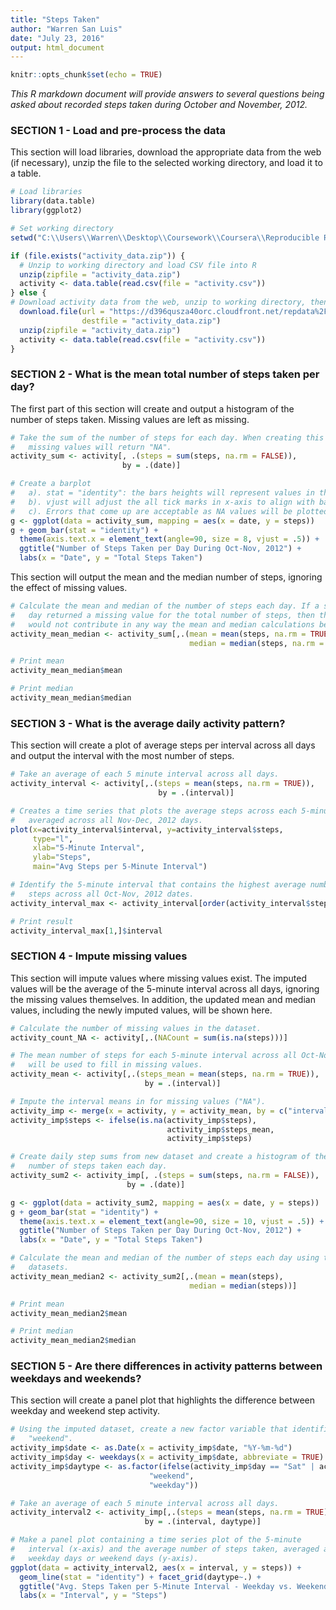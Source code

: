 ```yaml
---
title: "Steps Taken"
author: "Warren San Luis"
date: "July 23, 2016"
output: html_document
---
```


```r
knitr::opts_chunk$set(echo = TRUE)

```

*This R markdown document will provide answers to several questions being asked about recorded steps taken during October and November, 2012.*

### SECTION 1 - Load and pre-process the data

This section will load libraries, download the appropriate data from the web (if necessary), unzip the file to the selected working directory, and load it to a table.
```r

# Load libraries
library(data.table)
library(ggplot2)

# Set working directory
setwd("C:\\Users\\Warren\\Desktop\\Coursework\\Coursera\\Reproducible Research\\Week 2 Assignment\\")

if (file.exists("activity_data.zip")) {
  # Unzip to working directory and load CSV file into R
  unzip(zipfile = "activity_data.zip")
  activity <- data.table(read.csv(file = "activity.csv"))
} else {
# Download activity data from the web, unzip to working directory, then load into R
  download.file(url = "https://d396qusza40orc.cloudfront.net/repdata%2Fdata%2Factivity.zip",
                destfile = "activity_data.zip")
  unzip(zipfile = "activity_data.zip")
  activity <- data.table(read.csv(file = "activity.csv"))
}
```

### SECTION 2 - What is the mean total number of steps taken per day?

The first part of this section will create and output a histogram of the
number of steps taken.  Missing values are left as missing.
```r
# Take the sum of the number of steps for each day. When creating this calculation
#   missing values will return "NA".
activity_sum <- activity[, .(steps = sum(steps, na.rm = FALSE)),
                         by = .(date)]

# Create a barplot
#   a). stat = "identity": the bars heights will represent values in the data
#   b). vjust will adjust the all tick marks in x-axis to align with bars
#   c). Errors that come up are acceptable as NA values will be plotted
g <- ggplot(data = activity_sum, mapping = aes(x = date, y = steps))
g + geom_bar(stat = "identity") +
  theme(axis.text.x = element_text(angle=90, size = 8, vjust = .5)) +
  ggtitle("Number of Steps Taken per Day During Oct-Nov, 2012") +
  labs(x = "Date", y = "Total Steps Taken")
```

This section will output the mean and the median number of steps, ignoring
the effect of missing values.
```r
# Calculate the mean and median of the number of steps each day. If a specific
#   day returned a missing value for the total number of steps, then that date
#   would not contribute in any way the mean and median calculations below.
activity_mean_median <- activity_sum[,.(mean = mean(steps, na.rm = TRUE),
                                        median = median(steps, na.rm = TRUE))]

# Print mean
activity_mean_median$mean

# Print median
activity_mean_median$median

```
### SECTION 3 - What is the average daily activity pattern?

This section will create a plot of average steps per interval across all
days and output the interval with the most number of steps.
```r
# Take an average of each 5 minute interval across all days.
activity_interval <- activity[,.(steps = mean(steps, na.rm = TRUE)),
                                 by = .(interval)]

# Creates a time series that plots the average steps across each 5-minute interval
#   averaged across all Nov-Dec, 2012 days.
plot(x=activity_interval$interval, y=activity_interval$steps,
     type="l",
     xlab="5-Minute Interval",
     ylab="Steps",
     main="Avg Steps per 5-Minute Interval")

# Identify the 5-minute interval that contains the highest average number of
#   steps across all Oct-Nov, 2012 dates.
activity_interval_max <- activity_interval[order(activity_interval$steps, decreasing = TRUE),]

# Print result
activity_interval_max[1,]$interval
```

### SECTION 4 - Impute missing values

This section will impute values where missing values exist.  The imputed values
will be the average of the 5-minute interval across all days, ignoring
the missing values themselves.  In addition, the updated mean and median values,
including the newly imputed values, will be shown here.
```r
# Calculate the number of missing values in the dataset.
activity_count_NA <- activity[,.(NACount = sum(is.na(steps)))]

# The mean number of steps for each 5-minute interval across all Oct-Nov, 2012 days
#   will be used to fill in missing values.
activity_mean <- activity[,.(steps_mean = mean(steps, na.rm = TRUE)),
                              by = .(interval)]

# Impute the interval means in for missing values ("NA").
activity_imp <- merge(x = activity, y = activity_mean, by = c("interval"))
activity_imp$steps <- ifelse(is.na(activity_imp$steps),
                                   activity_imp$steps_mean,
                                   activity_imp$steps)

# Create daily step sums from new dataset and create a histogram of the total
#   number of steps taken each day.
activity_sum2 <- activity_imp[, .(steps = sum(steps, na.rm = FALSE)),
                          by = .(date)]

g <- ggplot(data = activity_sum2, mapping = aes(x = date, y = steps))
g + geom_bar(stat = "identity") +
  theme(axis.text.x = element_text(angle=90, size = 10, vjust = .5)) +
  ggtitle("Number of Steps Taken per Day During Oct-Nov, 2012") +
  labs(x = "Date", y = "Total Steps Taken")

# Calculate the mean and median of the number of steps each day using the new
#   datasets.
activity_mean_median2 <- activity_sum2[,.(mean = mean(steps),
                                        median = median(steps))]

# Print mean
activity_mean_median2$mean

# Print median
activity_mean_median2$median
```

### SECTION 5 - Are there differences in activity patterns between weekdays and weekends?

This section will create a panel plot that highlights the difference between
weekday and weekend step activity.
```r
# Using the imputed dataset, create a new factor variable that identifies "weekday" and
#   "weekend".
activity_imp$date <- as.Date(x = activity_imp$date, "%Y-%m-%d")
activity_imp$day <- weekdays(x = activity_imp$date, abbreviate = TRUE)
activity_imp$daytype <- as.factor(ifelse(activity_imp$day == "Sat" | activity_imp$day == "Sun",
                               "weekend",
                               "weekday"))

# Take an average of each 5 minute interval across all days.
activity_interval2 <- activity_imp[,.(steps = mean(steps, na.rm = TRUE)),
                              by = .(interval, daytype)]

# Make a panel plot containing a time series plot of the 5-minute
#   interval (x-axis) and the average number of steps taken, averaged across all
#   weekday days or weekend days (y-axis).
ggplot(data = activity_interval2, aes(x = interval, y = steps)) +
  geom_line(stat = "identity") + facet_grid(daytype~.) +
  ggtitle("Avg. Steps Taken per 5-Minute Interval - Weekday vs. Weekend") +
  labs(x = "Interval", y = "Steps")
```

